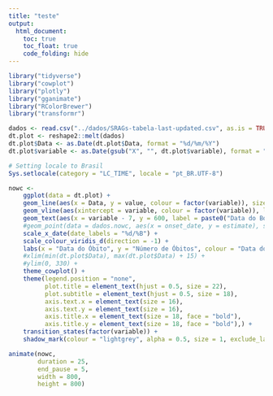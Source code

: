 ```yaml
---
title: "teste"
output:
  html_document:
    toc: true
    toc_float: true
    code_folding: hide
---
```


```r

library("tidyverse")
library("cowplot")
library("plotly")
library("gganimate")
library("RColorBrewer")
library("transformr")

dados <- read.csv("../dados/SRAGs-tabela-last-updated.csv", as.is = TRUE)
dt.plot <- reshape2::melt(dados)
dt.plot$Data <- as.Date(dt.plot$Data, format = "%d/%m/%Y")
dt.plot$variable <- as.Date(gsub("X", "", dt.plot$variable), format = "%d.%m.%y")

# Setting locale to Brasil
Sys.setlocale(category = "LC_TIME", locale = "pt_BR.UTF-8")

```


```r

nowc <-
    ggplot(data = dt.plot) +
    geom_line(aes(x = Data, y = value, colour = factor(variable)), size = 2) +
    geom_vline(aes(xintercept = variable, colour = factor(variable)), linetype = "dashed", size = 0.5, alpha = 0.5) +
    geom_text(aes(x = variable - 7, y = 600, label = paste0("Data do Boletim:\n", variable), colour = factor(variable)), size = 6) +
    #geom_point(data = dados.nowc, aes(x = onset_date, y = estimate), size = 2, colour = "red") +
    scale_x_date(date_labels = "%d/%B") +
    scale_colour_viridis_d(direction = -1) +
    labs(x = "Data do Óbito", y = "Número de Óbitos", colour = "Data do Boletim", title = "Evolução de Óbitos por Data de Óbito", caption = "Fonte: Boletins Epidemiológicos do Ministério da Saúde") +
    #xlim(min(dt.plot$Data), max(dt.plot$Data) + 15) +
    #ylim(0, 330) +
    theme_cowplot() +
    theme(legend.position = "none",
          plot.title = element_text(hjust = 0.5, size = 22),
          plot.subtitle = element_text(hjust = 0.5, size = 18),
          axis.text.x = element_text(size = 16),
          axis.text.y = element_text(size = 16),
          axis.title.x = element_text(size = 18, face = "bold"),
          axis.title.y = element_text(size = 18, face = "bold"),) +
    transition_states(factor(variable)) +
    shadow_mark(colour = "lightgrey", alpha = 0.5, size = 1, exclude_layer = c(2, 3))

animate(nowc,
        duration = 25,
        end_pause = 5,
        width = 800,
        height = 800)

```
